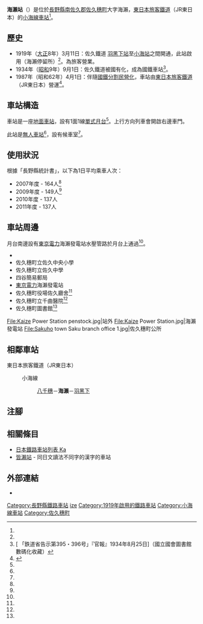 {{NoteTA
|T=zh-hans:海濑站;zh-hk:海瀨站;zh-tw:海瀨車站;
|1=zh-hans:海濑站;zh-hk:海瀨站;zh-tw:海瀨車站;
}}
{{Infobox station
|公司色 = green
|站名 = 海瀨
|圖片 = JR-East-Koumi-line-Kaize-Station.jpg
|圖片說明 = 發電站水管與月台
|日文原名 = 海瀬
|平假名 = かいぜ
|羅馬拼音 = Kaize
|副站名 = 
|電報略號 = カイ<ref name="nagano-zeneki">{{Cite book|author=信濃毎日新聞社出版部 |title=長野県鉄道全駅 増補改訂版 |publisher=信濃毎日新聞社 |date=2011-07-24 |isbn=9784784071647 |page=148|language=ja}}</ref>
|所在地 = {{JPN}}[[長野縣|長野縣]][[南佐久郡|南佐久郡]][[佐久穗町|佐久穗町]]大字海瀨<ref name="nagano-zeneki"/>
|座標 = {{coord|36|9|21.42|N|138|29|9.28|E|type:railwaystation_region:JP-24|display=inline,title}}
|車站構造 = [[地面車站|地面車站]]
|月台配置 = 1面1線<ref name="nagano-zeneki"/>
|啟用年月日 = 1919年（[[大正|大正]]8年）3月11日<ref name="nagano-zeneki"/>
|廢站年月日 = 
|乘客人數 = 137
|上下車人次 = 
|統計年度 = 2011
|轉車 = 
|全寬備註 = [[無人車站|無人車站]]<ref name="nagano-zeneki"/><br/>海拔：755.2米<ref name="nagano-zeneki"/>
|adjacent = {{Adjacent stations|system=東日本旅客鐵道|line=小海線|left=八千穗|right=羽黑下|note-left=2.6km|note-mid=距離[[小淵澤站|小淵澤]]56.5km|note-right=1.3km}}
}}
'''海瀨站'''（{{jpn|j=海瀬駅|hg=かいぜえき|rm=Kaize eki|f=y}}）是位於[[長野縣|長野縣]][[南佐久郡|南佐久郡]][[佐久穗町|佐久穗町]]大字海瀨，[[東日本旅客鐵道|東日本旅客鐵道]]（JR東日本）的[[小海線|小海線]][[鐵路車站|車站]]<ref name="nagano-zeneki"/>。

== 歷史 ==
* 1919年（[[大正|大正]]8年）3月11日：佐久鐵道 [[羽黑下站|羽黑下站]]至[[小海站|小海站]]之間開通，此站啟用（海瀨停留所）<ref name="nagano-zeneki"/>。為旅客營業。
* 1934年（[[昭和|昭和]]9年）9月1日：佐久鐵道被國有化，成為國鐵車站<ref>[{{NDLDC|2958772/3}} 「鉄道省告示第395・396号」『官報』1934年8月25日]（國立國會圖書館數碼化收藏）</ref>。
* 1987年（昭和62年）4月1日：伴隨[[國鐵分割民營化|國鐵分割民營化]]，車站由[[東日本旅客鐵道|東日本旅客鐵道]]（JR東日本）營運<ref>{{Cite book|author={{Translink|ja|曽根悟|曾根悟}}（監修） |title=週刊 歴史でめぐる鉄道全路線 国鉄・JR |editor=朝日新聞出版分冊百科編集部（編集） |publisher={{Translink|ja|朝日新聞出版}} |series=週刊朝日百科 |volume=3号 飯田線・身延線・小海線 |date=2009-07-26 |page=27 |language=ja}}</ref>。

== 車站構造 ==
車站是一座[[地面車站|地面車站]]，設有1面1線[[單式月台|單式月台]]<ref name="nagano-zeneki"/>。上行方向列車會開啟右邊車門。

此站是[[無人車站|無人車站]]<ref name="nagano-zeneki"/>，設有候車室<ref name="nagano-zeneki"/>。

== 使用狀況 ==
根據「長野縣統計書」，以下為1日平均乘車人次：
* 2007年度 - 164人<ref name="nagano-zeneki"/>
* 2009年度 - 149人<ref name="nagano-zeneki"/>
* 2010年度 - 137人
* 2011年度 - 137人

== 車站周邊 ==
月台南邊設有[[東京電力|東京電力]]海瀨發電站水壓管路於月台上通過<ref name="nagano-zeneki"/>。
* {{Translink|ja|国道299号|國道299號}}
* 佐久穗町立佐久中央小學
* 佐久穗町立佐久中學
* 四谷簡易郵局
* [[東京電力|東京電力]]海瀨發電站
* 佐久穗町役場佐久廳舍<ref name="nagano-zeneki"/>
* 佐久穗町立千曲醫院<ref name="nagano-zeneki"/>
* 佐久穗町圖書館<ref name="nagano-zeneki"/>

<gallery>
File:Kaize Power Station penstock.jpg|站外
File:Kaize Power Station.jpg|海瀨發電站
File:Sakuho town Saku branch office 1.jpg|佐久穗町公所
</gallery>

== 相鄰車站 ==
; 東日本旅客鐵道（JR東日本）
: {{Color|green|■}}小海線
:: [[八千穗站|八千穗]]－'''海瀨'''－[[羽黑下站|羽黑下]]
== 注腳 ==
{{Reflist}}
== 相關條目 ==
{{Commonscat|Kaize Station (Nagano)}}
* [[日本鐵路車站列表_Ka|日本鐵路車站列表 Ka]]
* [[皆瀨站|皆瀨站]] - 同日文讀法不同字的漢字的車站

== 外部連結 ==
*{{外部連結/JR東日本車站|411|海瀨}}{{ja icon}}
{{小海線}}
{{DEFAULTSORT:Kaize}}
[[Category:長野縣鐵路車站|Category:長野縣鐵路車站]]
[[Category:日本鐵路車站_Ka|ize]]
[[Category:1919年啟用的鐵路車站|Category:1919年啟用的鐵路車站]]
[[Category:小海線車站|Category:小海線車站]]
[[Category:佐久穗町|Category:佐久穗町]]